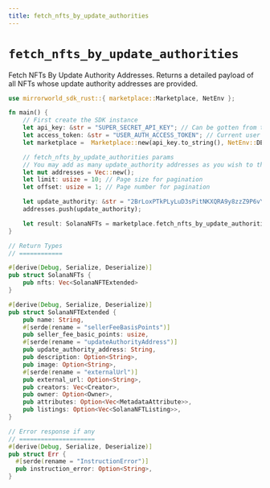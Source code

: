 ```yaml
---
title: fetch_nfts_by_update_authorities
---
```


# `fetch_nfts_by_update_authorities`
Fetch NFTs By Update Authority Addresses. Returns a detailed payload of all NFTs whose update authority addresses
are provided.

```rust
use mirrorworld_sdk_rust::{ marketplace::Marketplace, NetEnv };

fn main() {
    // First create the SDK instance
    let api_key: &str = "SUPER_SECRET_API_KEY"; // Can be gotten from the developer dashboard
    let access_token: &str = "USER_AUTH_ACCESS_TOKEN"; // Current user's auth token
    let marketplace =  Marketplace::new(api_key.to_string(), NetEnv::DEVNET, access_token.to_string());

    // fetch_nfts_by_update_authorities params
    // You may add as many update_authority addresses as you wish to this vector
    let mut addresses = Vec::new();
    let limit: usize = 10; // Page size for pagination
    let offset: usize = 1; // Page number for pagination

    let update_authority: &str = "2BrLoxPTkPLyLuD3sPitNKXQRA9y8zzZ9P6vYwMTtgBL";
    addresses.push(update_authority);

    let result: SolanaNFTs = marketplace.fetch_nfts_by_update_authorities(addresses, limit, offset).await.unwrap();
}

// Return Types
// ============

#[derive(Debug, Serialize, Deserialize)]
pub struct SolanaNFTs {
    pub nfts: Vec<SolanaNFTExtended>
}

#[derive(Debug, Serialize, Deserialize)]
pub struct SolanaNFTExtended {
    pub name: String,
    #[serde(rename = "sellerFeeBasisPoints")]
    pub seller_fee_basic_points: usize,
    #[serde(rename = "updateAuthorityAddress")]
    pub update_authority_address: String,
    pub description: Option<String>,
    pub image: Option<String>,
    #[serde(rename = "externalUrl")]
    pub external_url: Option<String>,
    pub creators: Vec<Creator>,
    pub owner: Option<Owner>,
    pub attributes: Option<Vec<MetadataAttribute>>,
    pub listings: Option<Vec<SolanaNFTListing>>,
}

// Error response if any
// =====================
#[derive(Debug, Serialize, Deserialize)]
pub struct Err {
  #[serde(rename = "InstructionError")]
  pub instruction_error: Option<String>,
}
```
